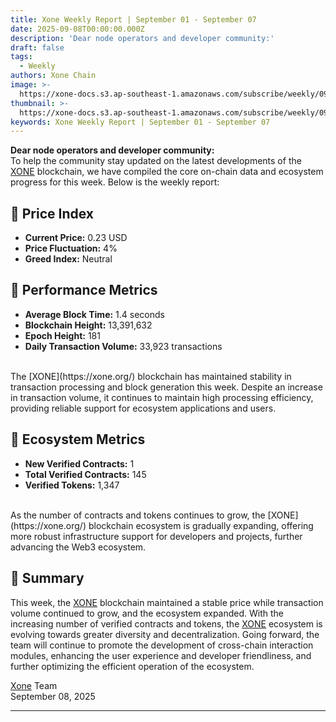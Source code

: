 ```yaml
---
title: Xone Weekly Report | September 01 - September 07
date: 2025-09-08T00:00:00.000Z
description: 'Dear node operators and developer community:'
draft: false
tags:
  - Weekly
authors: Xone Chain
image: >-
  https://xone-docs.s3.ap-southeast-1.amazonaws.com/subscribe/weekly/09-08-2025/banner.jpg
thumbnail: >-
  https://xone-docs.s3.ap-southeast-1.amazonaws.com/subscribe/weekly/09-08-2025/banner.jpg
keywords: Xone Weekly Report | September 01 - September 07
---
```



**Dear node operators and developer community:**
<br/>
To help the community stay updated on the latest developments of the [XONE](https://xone.org/) blockchain, we have compiled the core on-chain data and ecosystem progress for this week. Below is the weekly report:

## 🔹 Price Index
- **Current Price:** 0.23 USD
- **Price Fluctuation:** 4%
- **Greed Index:** Neutral

## 🔹 Performance Metrics
- **Average Block Time:** 1.4 seconds
- **Blockchain Height:** 13,391,632
- **Epoch Height:** 181
- **Daily Transaction Volume:** 33,923 transactions
<br/>
The [XONE](https://xone.org/) blockchain has maintained stability in transaction processing and block generation this week. Despite an increase in transaction volume, it continues to maintain high processing efficiency, providing reliable support for ecosystem applications and users.

## 🔹 Ecosystem Metrics
- **New Verified Contracts:** 1
- **Total Verified Contracts:** 145
- **Verified Tokens:** 1,347
<br/>
As the number of contracts and tokens continues to grow, the [XONE](https://xone.org/) blockchain ecosystem is gradually expanding, offering more robust infrastructure support for developers and projects, further advancing the Web3 ecosystem.

## 🔹 Summary
This week, the [XONE](https://xone.org/) blockchain maintained a stable price while transaction volume continued to grow, and the ecosystem expanded. With the increasing number of verified contracts and tokens, the [XONE](https://xone.org/) ecosystem is evolving towards greater diversity and decentralization. Going forward, the team will continue to promote the development of cross-chain interaction modules, enhancing the user experience and developer friendliness, and further optimizing the efficient operation of the ecosystem.
<br/>

[Xone](https://xone.org/) Team\
September 08, 2025

---

<ContactInfo />
